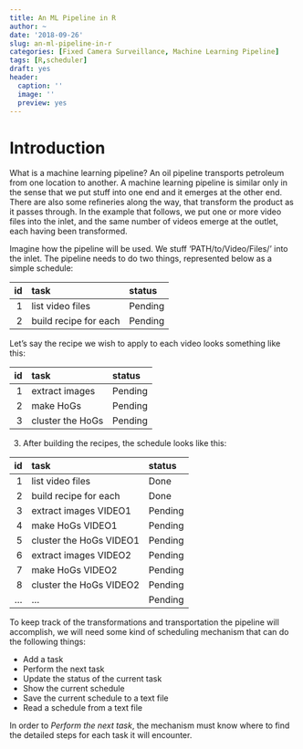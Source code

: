 ```yaml
---
title: An ML Pipeline in R
author: ~
date: '2018-09-26'
slug: an-ml-pipeline-in-r
categories: [Fixed Camera Surveillance, Machine Learning Pipeline]
tags: [R,scheduler]
draft: yes
header:
  caption: ''
  image: ''
  preview: yes
---
```


# Introduction

What is a machine learning pipeline? An oil pipeline transports petroleum from one location to another. A machine learning pipeline is similar only in the sense that we put stuff into one end and it emerges at the other end. There are also some refineries along the way, that transform the product as it passes through. In the example that follows, we put one or more video files into the inlet, and the same number of videos emerge at the outlet, each having been transformed. 

Imagine how the pipeline will be used. We stuff 'PATH/to/Video/Files/' into the inlet. The pipeline needs to do two things, represented below as a simple schedule:

| id | task                  | status |
|---:|:----------------------|:-------|
|  1 | list video files      | Pending|
|  2 | build recipe for each | Pending|


Let's say the recipe we wish to apply to each video looks something like this:


| id | task                  | status |
|---:|:----------------------|:-------|
|  1 | extract images        | Pending|
|  2 | make HoGs             | Pending|
|  3 | cluster the HoGs      | Pending|


3. After building the recipes, the schedule looks like this:


| id | task                    | status |
|---:|:------------------------|:-------|
|  1 | list video files        | Done   |
|  2 | build recipe for each   | Done   |
|  3 | extract images   VIDEO1 | Pending|
|  4 | make HoGs        VIDEO1 | Pending|
|  5 | cluster the HoGs VIDEO1 | Pending|
|  6 | extract images   VIDEO2 | Pending|
|  7 | make HoGs        VIDEO2 | Pending|
|  8 | cluster the HoGs VIDEO2 | Pending|
| ...| ...                     | Pending|


To keep track of the transformations and transportation the pipeline will accomplish, we will need some kind of scheduling mechanism that can do the following things:

* Add a task
* Perform the next task
* Update the status of the current task
* Show the current schedule
* Save the current schedule to a text file
* Read a schedule from a text file

In order to *Perform the next task*, the mechanism must know where to find the detailed steps for each task it will encounter.
